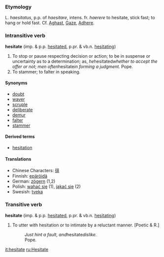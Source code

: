 ===Etymology===
L. ''haesitatus'', p.p. of
''haesitare'', intens. fr. ''haerere'' to hesitate, stick fast;
to hang or hold fast.  Cf. [[Aghast]], [[Gaze]],
[[Adhere]].

===Intransitive verb===
'''hesitate''' (imp. & p.p. [[hesitated]], p.pr. & vb.n. [[hesitating]])

#To stop or pause respecting decision or action; to be in suspense or uncertainty as to a determination; as, ''he ''hesitated'' whether to accept the offer or not''; ''men often ''hesitate'' in forming a judgment.''  Pope.
#To stammer; to falter in speaking.

====Synonyms====
*[[doubt]]
*[[waver]]
*[[scruple]]
*[[deliberate]]
*[[demur]]
*[[falter]]
*[[stammer]]

====Derived terms====
*[[hesitation]]

====Translations====
*Chinese Characters: [[徘]]
*Finnish: [[epäröidä]]
*German: [[zögern]] (1,2)
*Polish: [[wahać się]] (1), [[jąkać się]] (2)
*Swesish: [[tveka]]

===Transitive verb===
'''hesitate''' (imp. & p.p. [[hesitated]], p.pr. & vb.n. [[hesitating]])

#To utter with hesitation or to intimate by a reluctant manner.  [Poetic & R.]
#:''Just hint a fault, and ''hesitate'' dislike.''<br>Pope.

[[it:hesitate]]
[[ru:Hesitate]]